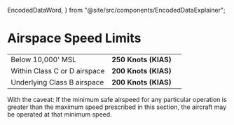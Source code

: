   EncodedDataWord,
} from "@site/src/components/EncodedDataExplainer";

# Airspace Speed Limits

<table>
  <tbody>
    <tr>
      <td>Below 10,000' MSL</td>
      <td>
        <strong>250 Knots (KIAS)</strong>
      </td>
      <td>
        <Reg part="91.117(a)" />
      </td>
    </tr>
    <tr>
      <td>Within Class C or D airspace</td>
      <td>
        <strong>200 Knots (KIAS)</strong>
      </td>
      <td>
        <Reg part="91.117(b)" />
      </td>
    </tr>
    <tr>
      <td>Underlying Class B airspace</td>
      <td>
        <strong>200 Knots (KIAS)</strong>
      </td>
      <td>
        <Reg part="91.117(c)" />
      </td>
    </tr>
  </tbody>
</table>

With the caveat: If the minimum safe airspeed for any particular operation is
greater than the maximum speed prescribed in this section, the aircraft may be
operated at that minimum speed.
